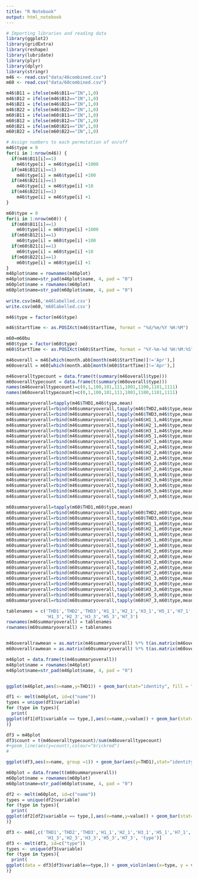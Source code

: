 ---
title: "R Notebook"
output: html_notebook
---

```{r}
# Importing libraries and reading data
library(ggplot2)
library(gridExtra)
library(reshape)
library(lubridate)
library(plyr)
library(dplyr)
library(stringr)
m46 <- read.csv("data/46combined.csv")
m60 <- read.csv("data/60combined.csv")
```

```{r Change IN to 1 and UIT to 0}
m46$B11 = ifelse(m46$B11=="IN",1,0)
m46$B12 = ifelse(m46$B12=="IN",1,0)
m46$B21 = ifelse(m46$B21=="IN",1,0)
m46$B22 = ifelse(m46$B22=="IN",1,0)
m60$B11 = ifelse(m60$B11=="IN",1,0)
m60$B12 = ifelse(m60$B12=="IN",1,0)
m60$B21 = ifelse(m60$B21=="IN",1,0)
m60$B22 = ifelse(m60$B22=="IN",1,0)
```

```{r Assign "type" to each permutation}
# Assign numbers to each permutation of on/off
m46$type = 0
for(i in 1:nrow(m46)) {
  if(m46$B11[i]==1)
    m46$type[i] = m46$type[i] +1000
  if(m46$B12[i]==1)
    m46$type[i] = m46$type[i] +100
  if(m46$B21[i]==1)
    m46$type[i] = m46$type[i] +10
  if(m46$B22[i]==1)
    m46$type[i] = m46$type[i] +1
}

m60$type = 0
for(i in 1:nrow(m60)) {
  if(m60$B11[i]==1)
    m60$type[i] = m60$type[i] +1000
  if(m60$B12[i]==1)
    m60$type[i] = m60$type[i] +100
  if(m60$B21[i]==1)
    m60$type[i] = m60$type[i] +10
  if(m60$B22[i]==1)
    m60$type[i] = m60$type[i] +1
}
m46plot$name = rownames(m46plot)
m46plot$name=str_pad(m46plot$name, 4, pad = "0")
m60plot$name = rownames(m60plot)
m60plot$name=str_pad(m60plot$name, 4, pad = "0")
  
write.csv(m46,'m46labelled.csv')
write.csv(m60,'m60labelled.csv')
```


```{r Factor keep specific months}
m46$type = factor(m46$type)

m46$StartTime <- as.POSIXct(m46$StartTime, format = "%d/%m/%Y %H:%M")

m60=m60bu
m60$type = factor(m60$type)
m60$StartTime <- as.POSIXct(m60$StartTime, format = "%Y-%m-%d %H:%M:%S")
```

```{r}

m46overall = m46[which(month.abb[month(m46$StartTime)]!='Apr'),]
m60overall = m60[which(month.abb[month(m60$StartTime)]!='Apr'),]
```


```{r Create summary table}
m46overalltypecount = data.frame(t(summary(m46overall$type)))
m60overalltypecount = data.frame(t(summary(m60overall$type)))
names(m46overalltypecount)=c(0,1,100,101,111,1001,1100,1101,1111)
names(m60overalltypecount)=c(0,1,100,101,111,1001,1100,1101,1111)

m46summaryoverall=tapply(m46$THD1,m46$type,mean)
m46summaryoverall=rbind(m46summaryoverall,tapply(m46$THD2,m46$type,mean))
m46summaryoverall=rbind(m46summaryoverall,tapply(m46$THD3,m46$type,mean))
m46summaryoverall=rbind(m46summaryoverall,tapply(m46$H1_1,m46$type,mean))
m46summaryoverall=rbind(m46summaryoverall,tapply(m46$H2_1,m46$type,mean))
m46summaryoverall=rbind(m46summaryoverall,tapply(m46$H3_1,m46$type,mean))
m46summaryoverall=rbind(m46summaryoverall,tapply(m46$H5_1,m46$type,mean))
m46summaryoverall=rbind(m46summaryoverall,tapply(m46$H7_1,m46$type,mean))
m46summaryoverall=rbind(m46summaryoverall,tapply(m46$H1_2,m46$type,mean))
m46summaryoverall=rbind(m46summaryoverall,tapply(m46$H2_2,m46$type,mean))
m46summaryoverall=rbind(m46summaryoverall,tapply(m46$H3_2,m46$type,mean))
m46summaryoverall=rbind(m46summaryoverall,tapply(m46$H5_2,m46$type,mean))
m46summaryoverall=rbind(m46summaryoverall,tapply(m46$H7_2,m46$type,mean))
m46summaryoverall=rbind(m46summaryoverall,tapply(m46$H1_3,m46$type,mean))
m46summaryoverall=rbind(m46summaryoverall,tapply(m46$H2_3,m46$type,mean))
m46summaryoverall=rbind(m46summaryoverall,tapply(m46$H3_3,m46$type,mean))
m46summaryoverall=rbind(m46summaryoverall,tapply(m46$H5_3,m46$type,mean))
m46summaryoverall=rbind(m46summaryoverall,tapply(m46$H7_3,m46$type,mean))

m60summaryoverall=tapply(m60$THD1,m60$type,mean)
m60summaryoverall=rbind(m60summaryoverall,tapply(m60$THD2,m60$type,mean))
m60summaryoverall=rbind(m60summaryoverall,tapply(m60$THD3,m60$type,mean))
m60summaryoverall=rbind(m60summaryoverall,tapply(m60$H1_1,m60$type,mean))
m60summaryoverall=rbind(m60summaryoverall,tapply(m60$H2_1,m60$type,mean))
m60summaryoverall=rbind(m60summaryoverall,tapply(m60$H3_1,m60$type,mean))
m60summaryoverall=rbind(m60summaryoverall,tapply(m60$H5_1,m60$type,mean))
m60summaryoverall=rbind(m60summaryoverall,tapply(m60$H7_1,m60$type,mean))
m60summaryoverall=rbind(m60summaryoverall,tapply(m60$H1_2,m60$type,mean))
m60summaryoverall=rbind(m60summaryoverall,tapply(m60$H2_2,m60$type,mean))
m60summaryoverall=rbind(m60summaryoverall,tapply(m60$H3_2,m60$type,mean))
m60summaryoverall=rbind(m60summaryoverall,tapply(m60$H5_2,m60$type,mean))
m60summaryoverall=rbind(m60summaryoverall,tapply(m60$H7_2,m60$type,mean))
m60summaryoverall=rbind(m60summaryoverall,tapply(m60$H1_3,m60$type,mean))
m60summaryoverall=rbind(m60summaryoverall,tapply(m60$H2_3,m60$type,mean))
m60summaryoverall=rbind(m60summaryoverall,tapply(m60$H3_3,m60$type,mean))
m60summaryoverall=rbind(m60summaryoverall,tapply(m60$H5_3,m60$type,mean))
m60summaryoverall=rbind(m60summaryoverall,tapply(m60$H7_3,m60$type,mean))

tablenames = c('THD1','THD2','THD3','H1_1','H2_1','H3_1','H5_1','H7_1','H1_2','H2_2','H3_2','H5_2','H7_2',
               'H1_3','H2_3','H3_3','H5_3','H7_3')
rownames(m46summaryoverall) = tablenames
rownames(m60summaryoverall) = tablenames


m46overallrawmean = as.matrix(m46summaryoverall) %*% t(as.matrix(m46overalltypecount))
m60overallrawmean = as.matrix(m60summaryoverall) %*% t(as.matrix(m60overalltypecount))
```

```{r Plots}

m46plot = data.frame(t(m46summaryoverall))
m46plot$name = rownames(m46plot)
m46plot$name=str_pad(m46plot$name, 4, pad = "0")


ggplot(m46plot,aes(x=name,y=THD1)) + geom_bar(stat="identity", fill = "dodgerblue") + xlab("Filter Activation Combination") + ylab("THD1") + ggtitle("Average THD1") + theme_bw() + theme(panel.border = element_blank(), panel.grid.major = element_blank(), panel.grid.minor = element_blank(), axis.ticks.x=element_blank(), axis.ticks.y=element_blank(), plot.title = element_text(hjust = 0.5), axis.line = element_line(colour = "black"))
```

```{r}
df1 <- melt(m46plot, id=c("name"))
types = unique(df1$variable)
for (type in types){
  print(
ggplot(df1[df1$variable == type,],aes(x=name,y=value)) + geom_bar(stat="identity", fill = "dodgerblue") + xlab("Filter Activation Combination") + ylab(type) + ggtitle(paste("Average", type)) + theme_bw() + theme(panel.border = element_blank(), panel.grid.major = element_blank(), panel.grid.minor = element_blank(), axis.ticks.x=element_blank(), axis.ticks.y=element_blank(), plot.title = element_text(hjust = 0.5), axis.line = element_line(colour = "black"))
)}
```

```{r}
df3 = m46plot
df3$count = t(m46overalltypecount)/sum(m46overalltypecount)
#+geom_line(aes(y=count),colour="brickred") 
#

ggplot(df3,aes(x=name, group =1)) + geom_bar(aes(y=THD1),stat="identity", fill = "dodgerblue") +geom_line(aes(y=count),colour="red")+ xlab("Filter Activation Combination") + ylab("THD1") + ggtitle("Average THD1")+ theme_bw() + theme(panel.border = element_blank(), panel.grid.major = element_blank(), panel.grid.minor = element_blank(), axis.ticks.x=element_blank(), axis.ticks.y=element_blank(), plot.title = element_text(hjust = 0.5), axis.line = element_line(colour = "black")) 
```


```{r}
m60plot = data.frame(t(m60summaryoverall))
m60plot$name = rownames(m60plot)
m60plot$name=str_pad(m60plot$name, 4, pad = "0")

df2 <- melt(m60plot, id=c("name"))
types = unique(df2$variable)
for (type in types){
  print(
ggplot(df2[df2$variable == type,],aes(x=name,y=value)) + geom_bar(stat="identity", fill = "dodgerblue") + xlab("Filter Activation Combination") + ylab(type) + ggtitle(paste("Average", type)) + theme_bw() + theme(panel.border = element_blank(), panel.grid.major = element_blank(), panel.grid.minor = element_blank(), axis.ticks.x=element_blank(), axis.ticks.y=element_blank(), plot.title = element_text(hjust = 0.5), axis.line = element_line(colour = "black"))
)}
```

```{r}
df3 <- m46[,c('THD1','THD2','THD3','H1_1','H2_1','H3_1','H5_1','H7_1','H1_2','H2_2','H3_2','H5_2','H7_2',
               'H1_3','H2_3','H3_3','H5_3','H7_3', 'type')]
df3 <- melt(df3, id=c("type"))
types <- unique(df3$variable)
for (type in types){
  print(
ggplot(data = df3[df3$variable==type,]) + geom_violin(aes(x=type, y = value, fill = type)) + xlab("Filter Activation Combination") + ylab(type) + ggtitle(paste("Violin plot of", type)) + theme_bw() + theme(panel.border = element_blank(), panel.grid.major = element_blank(), panel.grid.minor = element_blank(), axis.ticks.x=element_blank(), axis.ticks.y=element_blank(), plot.title = element_text(hjust = 0.5), axis.line = element_line(colour = "black"))
)}
```

